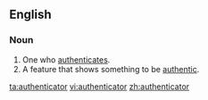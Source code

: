 ==English==
===Noun===
{{en-noun}}
# One who [[authenticate]]s.
# A feature that shows something to be [[authentic]].

[[ta:authenticator]]
[[vi:authenticator]]
[[zh:authenticator]]